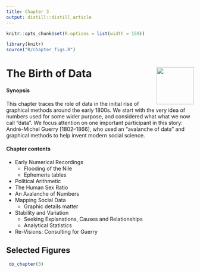 ```yaml
---
title: Chapter 3
output: distill::distill_article
---
```


<script src="https://ajax.googleapis.com/ajax/libs/jquery/3.1.1/jquery.min.js"></script>

<style>
.zoomDiv {
  opacity: 0;
  position: fixed;
  top: 50%;
  left: 50%;
  z-index: 50;
  transform: translate(-50%, -50%);
  box-shadow: 10px 10px 50px #888888;
  max-height:100%;
}

.zoomImg {
  width: 100%;
}
</style>


<script type="text/javascript">
  $(document).ready(function() {
    $('body').prepend("<div class=\"zoomDiv\"><img src=\"\" class=\"zoomImg\"></div>");
    // onClick function for all plots (img's)
    $('img:not(.zoomImg)').click(function() {
      $('.zoomImg').attr('src', $(this).attr('src'));
      $('.zoomDiv').css({opacity: '1', width: '55%'});
    });
    // onClick function for zoomImg
    $('img.zoomImg').click(function() {
      $('.zoomDiv').css({opacity: '0', width: '0%'});
    });
  });
</script>

```r
knitr::opts_chunk$set(R.options = list(width = 150))

library(knitr)
source("R/chapter_figs.R")
```
# The Birth of Data <img src="images/cartoons/guerry-balbi.png" align="right" height="100px" />

<div class="chapterprelude">
#### Synopsis {-}
This chapter traces the role of data in the initial rise of graphical methods around the early 1800s.
We start with the very idea of numbers used for some wider purpose, and considered what what we now
call "data".
We focus attention on one important participant in this story: André-Michel Guerry [1802--1866], who used an "avalanche of data" and graphical methods to help invent modern social science.
</div>

<div class="chaptercontents">
#### Chapter contents {-}
* Early Numerical Recordings 
	+ Flooding of the Nile 
	+ Ephemeris tables 
* Political Arithmetic 
* The Human Sex Ratio 
* An Avalanche of Numbers 
* Mapping Social Data 
	+ Graphic details matter 
* Stability and Variation 
	+ Seeking Explanations, Causes and Relationships 
	+ Analytical Statistics 
* Re-Visions: Consulting for Guerry 
</div>



## Selected Figures

```r
 do_chapter(3)
```
